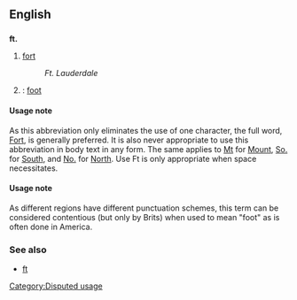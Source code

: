 ==English==

==={{Abbreviation}}===
'''ft.'''
# [[fort]]
#:''Ft. Lauderdale''
# {{US}}: [[foot]]

====Usage note {{UK}}====
As this abbreviation only eliminates the use of one character, the full word, [[Fort]], is generally preferred.  It is also never appropriate to use this abbreviation in body text in any form.  The same applies to [[Mt.|Mt]] for [[Mount]], [[So.]] for [[South]], and [[No.]] for [[North]].  Use Ft is only appropriate when space necessitates.

====Usage note {{US}}====
As different regions have different punctuation schemes, this term can be considered contentious (but only by Brits) when used to mean "foot" as is often done in America.

[[Category:Disputed usage]]

===See also===
*[[ft]]